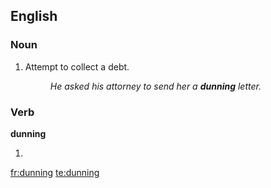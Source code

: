 ==English==

===Noun===
{{en-noun|-}}

# Attempt to collect a debt.
#:''He asked his attorney to send her a '''dunning''' letter.''

===Verb===
'''dunning'''

# {{present participle of|[[dun]]}}

[[fr:dunning]]
[[te:dunning]]